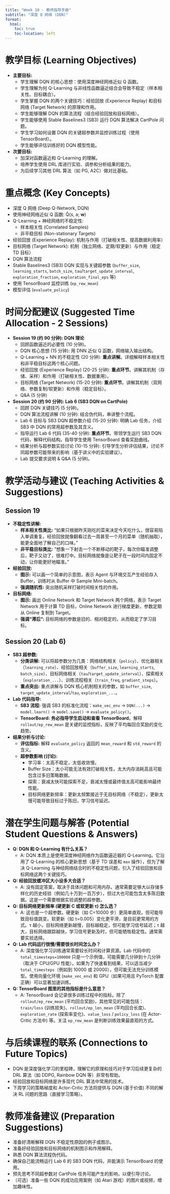 ```yaml
---
title: "Week 10 - 教师指导手册"
subtitle: "深度 Q 网络 (DQN)"
format:
  html:
    toc: true
    toc-location: left
---
```


# 教学目标 (Learning Objectives)

*   **主要目标:**
    *   学生理解 DQN 的核心思想：使用深度神经网络近似 Q 函数。
    *   学生理解为何 Q-Learning 与非线性函数逼近结合会导致不稳定（样本相关性、目标耦合）。
    *   学生掌握 DQN 的两个关键技巧：经验回放 (Experience Replay) 和目标网络 (Target Network) 的原理和作用。
    *   学生能够理解 DQN 的算法流程（结合经验回放和目标网络）。
    *   学生能够使用 Stable Baselines3 (SB3) 运行 DQN 算法解决 CartPole 问题。
    *   学生学习如何设置 DQN 的关键超参数并监控训练过程（使用 TensorBoard）。
    *   学生能够评估训练好的 DQN 模型性能。
*   **次要目标:**
    *   加深对函数逼近和 Q-Learning 的理解。
    *   培养学生使用 DRL 库进行实验、调参和分析结果的能力。
    *   为后续学习其他 DRL 算法（如 PG, A2C）做对比基础。

# 重点概念 (Key Concepts)

*   深度 Q 网络 (Deep Q-Network, DQN)
*   使用神经网络近似 Q 函数: Q̂(s, a; **w**)
*   Q-Learning + 神经网络的不稳定性:
    *   样本相关性 (Correlated Samples)
    *   非平稳目标 (Non-stationary Targets)
*   经验回放 (Experience Replay): 机制与作用（打破相关性、提高数据利用率）
*   目标网络 (Target Network): 机制（独立网络、定期/软更新）与作用（稳定 TD 目标）
*   DQN 算法流程
*   Stable Baselines3 (SB3) DQN 实现与关键超参数 (`buffer_size`, `learning_starts`, `batch_size`, `tau`/`target_update_interval`, `exploration_fraction`, `exploration_final_eps` 等)
*   使用 TensorBoard 监控训练 (`ep_rew_mean`)
*   模型评估 (`evaluate_policy`)

# 时间分配建议 (Suggested Time Allocation - 2 Sessions)

*   **Session 19 (约 90 分钟): DQN 理论**
    *   回顾函数逼近的必要性 (10 分钟)。
    *   DQN 核心思想 (15 分钟): 用 DNN 近似 Q 函数，网络输入输出结构。
    *   Q-Learning + NN 的不稳定性 (20 分钟): **重点讲解**。详细解释样本相关性和非平稳目标这两个核心问题。
    *   经验回放 (Experience Replay) (20-25 分钟): **重点环节**。讲解其机制（存储、采样）和作用（打破相关性、数据重用）。
    *   目标网络 (Target Network) (15-20 分钟): **重点环节**。讲解其机制（双网络、参数复制/软更新）和作用（稳定目标）。
    *   Q&A (5 分钟)
*   **Session 20 (约 90 分钟): Lab 6 (SB3 DQN on CartPole)**
    *   回顾 DQN 关键技巧 (5 分钟)。
    *   DQN 算法流程讲解 (10 分钟): 结合伪代码，串讲整个流程。
    *   Lab 6 目标与 SB3 DQN 超参数介绍 (15-20 分钟): 明确 Lab 任务，介绍 SB3 中 DQN 的常用超参数及其含义。
    *   指导运行 Lab 6 代码 (35-40 分钟): **重点环节**。带领学生运行 SB3 DQN 代码，解释代码结构。指导学生使用 TensorBoard 查看奖励曲线。
    *   结果分析与超参数实验讨论 (10-15 分钟): 引导学生分析评估结果，讨论不同超参数可能带来的影响（基于讲义中的实验建议）。
    *   Lab 提交要求说明 & Q&A (5 分钟)。

# 教学活动与建议 (Teaching Activities & Suggestions)

## Session 19

*   **不稳定性讲解:**
    *   **样本相关性类比:** “如果只根据昨天刚吃的菜来决定今天吃什么，很容易陷入单调重复。经验回放就像翻看过去一周甚至一个月的菜单（随机抽取），能更全面地了解自己的口味。”
    *   **非平稳目标类比:** “想象一下射击一个不断移动的靶子，每次你瞄准调整后，靶子又动了，很难打中。目标网络就像是让靶子在一段时间内固定不动，让你能更好地瞄准。”
*   **经验回放:**
    *   **图示:** 可以画一个简单的示意图，表示 Agent 与环境交互产生经验存入 Buffer，训练时从 Buffer 中 Sample Mini-batch。
    *   **强调随机性:** 突出随机采样打破时间相关性的作用。
*   **目标网络:**
    *   **图示:** 画出 Online Network 和 Target Network 两个网络，表示 Target Network 用于计算 TD 目标，Online Network 进行梯度更新，参数定期从 Online 复制到 Target。
    *   **强调“滞后”:** 目标网络的参数是旧的、相对稳定的，从而稳定了学习目标。

## Session 20 (Lab 6)

*   **SB3 超参数:**
    *   **分类讲解:** 可以将超参数分为几类：网络结构相关（`policy`）、优化器相关（`learning_rate`）、经验回放相关（`buffer_size`, `learning_starts`, `batch_size`）、目标网络相关（`tau`/`target_update_interval`）、探索相关（`exploration_...`）、训练流程相关（`train_freq`, `gradient_steps`）。
    *   **重点突出:** 重点讲解与 DQN 核心机制相关的参数，如 `buffer_size`, `target_update_interval`/`tau`, `exploration_...`。
*   **Lab 代码指导:**
    *   **SB3 流程:** 强调 SB3 的标准化流程：`make_vec_env` -> `DQN(...)` -> `model.learn()` -> `model.save()` -> `evaluate_policy()`。
    *   **TensorBoard:** **务必指导学生启动和查看 TensorBoard**。解释 `rollout/ep_rew_mean` 是关键的监控指标，反映了平均每回合奖励的变化趋势。
*   **结果分析与讨论:**
    *   **评估指标:** 解释 `evaluate_policy` 返回的 `mean_reward` 和 `std_reward` 的含义。
    *   **超参数影响 (讨论):**
        *   学习率：太高不稳定，太低收敛慢。
        *   Buffer Size：太小可能无法有效打破相关性，太大内存消耗高且可能包含过多旧策略数据。
        *   探索：衰减太快可能探索不足，衰减太慢或最终值太高可能影响最终性能。
        *   目标网络更新频率：更新太频繁接近于无目标网络（不稳定），更新太慢可能导致目标过于陈旧，学习信号延迟。

# 潜在学生问题与解答 (Potential Student Questions & Answers)

*   **Q: DQN 和 Q-Learning 有什么关系？**
    *   A: DQN 本质上是使用深度神经网络作为函数逼近器的 Q-Learning。它沿用了 Q-Learning 的核心更新思想（基于 TD 误差和 `max` 操作），但为了解决 Q-Learning 与神经网络结合时的不稳定性问题，引入了经验回放和目标网络这两个关键技巧。
*   **Q: 经验回放缓冲区大小设多大合适？**
    *   A: 没有固定答案，取决于具体问题和可用内存。通常需要足够大以存储多样化的历史经验（例如几十万到一百万步），但过大也可能包含太多陈旧数据。这是一个需要根据实验调整的超参数。
*   **Q: 目标网络更新频率 (硬更新 C 或软更新 τ) 怎么选？**
    *   A: 这也是一个超参数。硬更新（如 C=10000 步）更简单直观，但可能导致目标值跳变。软更新（如 τ=0.005）变化更平滑，是目前更常用的方式。τ 越小，目标网络更新越慢，目标越稳定，但可能学习信号延迟；τ 越大，目标网络跟踪越快，学习信号更新及时，但可能牺牲稳定性。通常需要实验选择。
*   **Q: Lab 代码运行很慢/需要很长时间怎么办？**
    *   A: 深度强化学习训练通常需要较长时间和计算资源。Lab 代码中的 `total_timesteps=100000` 只是一个示例值，可能需要几分钟到十几分钟（取决于 CPU/GPU 性能）。如果为了快速看到结果，可以适当减少 `total_timesteps`（例如到 10000 或 20000），但可能无法充分训练模型。使用向量化环境 (`make_vec_env`) 和 GPU（如果可用且 PyTorch 配置正确）可以显著加速训练。
*   **Q: TensorBoard 图里的其他指标是什么意思？**
    *   A: TensorBoard 会记录很多训练过程中的指标。除了 `rollout/ep_rew_mean` (平均回合奖励)，其他常见的可能包括：`train/loss` (训练损失)、`rollout/ep_len_mean` (平均回合长度)、`exploration_rate` (探索率变化)、`value_loss` / `policy_loss` (在 Actor-Critic 方法中) 等。关注 `ep_rew_mean` 是判断训练效果最直观的方式。

# 与后续课程的联系 (Connections to Future Topics)

*   DQN 是深度强化学习的里程碑，理解它的原理和技巧对于学习后续更复杂的 DRL 算法（如 DDPG, Rainbow DQN 等）非常有帮助。
*   经验回放和目标网络是许多现代 DRL 算法中常用的技术。
*   下周学习的策略梯度和 Actor-Critic 方法将提供与 DQN (基于价值) 不同的解决 RL 问题的思路（直接学习策略）。

# 教师准备建议 (Preparation Suggestions)

*   准备好清晰解释 DQN 不稳定性原因的例子或图示。
*   准备好经验回放和目标网络的机制图示和作用解释。
*   熟悉 DQN 算法流程伪代码。
*   确保自己能流畅运行 Lab 6 的 SB3 DQN 代码，并能演示 TensorBoard 的使用。
*   预先思考不同超参数对 CartPole 任务可能产生的影响，以便引导讨论。
*   （可选）准备一些 DQN 的成功应用案例（如 Atari 游戏）的图片或视频，增加趣味性。